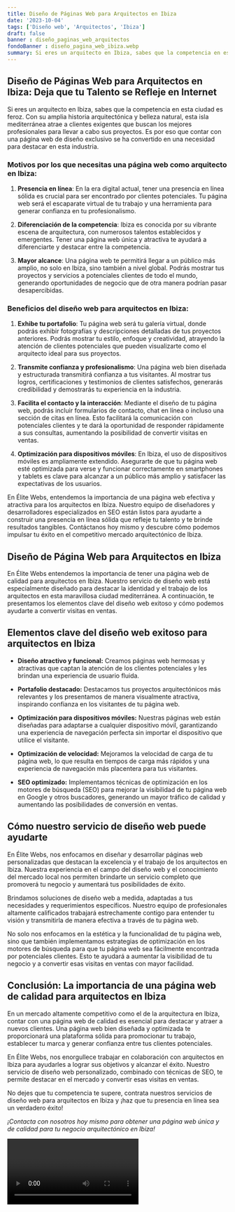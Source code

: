 ```yaml
---
title: Diseño de Páginas Web para Arquitectos en Ibiza
date: '2023-10-04'
tags: ['Diseño web', 'Arquitectos', 'Ibiza']
draft: false
banner : diseño_paginas_web_arquitectos
fondoBanner : diseño_pagina_web_ibiza.webp
summary: Si eres un arquitecto en Ibiza, sabes que la competencia en esta ciudad es feroz. Con su amplia historia arquitectónica y belleza natural, esta isla mediterránea atrae a clientes exigentes que buscan los mejores profesionales para llevar a cabo sus proyectos. Es por eso que contar con una página web de diseño exclusivo se ha convertido en una necesidad para destacar en esta industria.
---
```


## Diseño de Páginas Web para Arquitectos en Ibiza: Deja que tu Talento se Refleje en Internet

Si eres un arquitecto en Ibiza, sabes que la competencia en esta ciudad es feroz. Con su amplia historia arquitectónica y belleza natural, esta isla mediterránea atrae a clientes exigentes que buscan los mejores profesionales para llevar a cabo sus proyectos. Es por eso que contar con una página web de diseño exclusivo se ha convertido en una necesidad para destacar en esta industria.

### Motivos por los que necesitas una página web como arquitecto en Ibiza:

1. **Presencia en línea**: En la era digital actual, tener una presencia en línea sólida es crucial para ser encontrado por clientes potenciales. Tu página web será el escaparate virtual de tu trabajo y una herramienta para generar confianza en tu profesionalismo.

2. **Diferenciación de la competencia**: Ibiza es conocida por su vibrante escena de arquitectura, con numerosos talentos establecidos y emergentes. Tener una página web única y atractiva te ayudará a diferenciarte y destacar entre la competencia.

3. **Mayor alcance**: Una página web te permitirá llegar a un público más amplio, no solo en Ibiza, sino también a nivel global. Podrás mostrar tus proyectos y servicios a potenciales clientes de todo el mundo, generando oportunidades de negocio que de otra manera podrían pasar desapercibidas.

### Beneficios del diseño web para arquitectos en Ibiza:

1. **Exhibe tu portafolio**: Tu página web será tu galería virtual, donde podrás exhibir fotografías y descripciones detalladas de tus proyectos anteriores. Podrás mostrar tu estilo, enfoque y creatividad, atrayendo la atención de clientes potenciales que pueden visualizarte como el arquitecto ideal para sus proyectos.

2. **Transmite confianza y profesionalismo**: Una página web bien diseñada y estructurada transmitirá confianza a tus visitantes. Al mostrar tus logros, certificaciones y testimonios de clientes satisfechos, generarás credibilidad y demostrarás tu experiencia en la industria.

3. **Facilita el contacto y la interacción**: Mediante el diseño de tu página web, podrás incluir formularios de contacto, chat en línea o incluso una sección de citas en línea. Esto facilitará la comunicación con potenciales clientes y te dará la oportunidad de responder rápidamente a sus consultas, aumentando la posibilidad de convertir visitas en ventas.

4. **Optimización para dispositivos móviles**: En Ibiza, el uso de dispositivos móviles es ampliamente extendido. Asegurarte de que tu página web esté optimizada para verse y funcionar correctamente en smartphones y tablets es clave para alcanzar a un público más amplio y satisfacer las expectativas de los usuarios.

En Élite Webs, entendemos la importancia de una página web efectiva y atractiva para los arquitectos en Ibiza. Nuestro equipo de diseñadores y desarrolladores especializados en SEO están listos para ayudarte a construir una presencia en línea sólida que refleje tu talento y te brinde resultados tangibles. Contáctanos hoy mismo y descubre cómo podemos impulsar tu éxito en el competitivo mercado arquitectónico de Ibiza.

<GifSeo />

<Cta />

## Diseño de Página Web para Arquitectos en Ibiza

En Élite Webs entendemos la importancia de tener una página web de calidad para arquitectos en Ibiza. Nuestro servicio de diseño web está especialmente diseñado para destacar la identidad y el trabajo de los arquitectos en esta maravillosa ciudad mediterránea. A continuación, te presentamos los elementos clave del diseño web exitoso y cómo podemos ayudarte a convertir visitas en ventas.

## Elementos clave del diseño web exitoso para arquitectos en Ibiza

- **Diseño atractivo y funcional:** Creamos páginas web hermosas y atractivas que captan la atención de los clientes potenciales y les brindan una experiencia de usuario fluida.

- **Portafolio destacado:** Destacamos tus proyectos arquitectónicos más relevantes y los presentamos de manera visualmente atractiva, inspirando confianza en los visitantes de tu página web.

- **Optimización para dispositivos móviles:** Nuestras páginas web están diseñadas para adaptarse a cualquier dispositivo móvil, garantizando una experiencia de navegación perfecta sin importar el dispositivo que utilice el visitante.

- **Optimización de velocidad:** Mejoramos la velocidad de carga de tu página web, lo que resulta en tiempos de carga más rápidos y una experiencia de navegación más placentera para tus visitantes.

- **SEO optimizado:** Implementamos técnicas de optimización en los motores de búsqueda (SEO) para mejorar la visibilidad de tu página web en Google y otros buscadores, generando un mayor tráfico de calidad y aumentando las posibilidades de conversión en ventas.

## Cómo nuestro servicio de diseño web puede ayudarte

En Élite Webs, nos enfocamos en diseñar y desarrollar páginas web personalizadas que destacan la excelencia y el trabajo de los arquitectos en Ibiza. Nuestra experiencia en el campo del diseño web y el conocimiento del mercado local nos permiten brindarte un servicio completo que promoverá tu negocio y aumentará tus posibilidades de éxito.

Brindamos soluciones de diseño web a medida, adaptadas a tus necesidades y requerimientos específicos. Nuestro equipo de profesionales altamente calificados trabajará estrechamente contigo para entender tu visión y transmitirla de manera efectiva a través de tu página web.

No solo nos enfocamos en la estética y la funcionalidad de tu página web, sino que también implementamos estrategias de optimización en los motores de búsqueda para que tu página web sea fácilmente encontrada por potenciales clientes. Esto te ayudará a aumentar la visibilidad de tu negocio y a convertir esas visitas en ventas con mayor facilidad.

## Conclusión: La importancia de una página web de calidad para arquitectos en Ibiza

En un mercado altamente competitivo como el de la arquitectura en Ibiza, contar con una página web de calidad es esencial para destacar y atraer a nuevos clientes. Una página web bien diseñada y optimizada te proporcionará una plataforma sólida para promocionar tu trabajo, establecer tu marca y generar confianza entre tus clientes potenciales.

En Élite Webs, nos enorgullece trabajar en colaboración con arquitectos en Ibiza para ayudarles a lograr sus objetivos y alcanzar el éxito. Nuestro servicio de diseño web personalizado, combinado con técnicas de SEO, te permite destacar en el mercado y convertir esas visitas en ventas.

No dejes que tu competencia te supere, contrata nuestros servicios de diseño web para arquitectos en Ibiza y ¡haz que tu presencia en línea sea un verdadero éxito!

*¡Contacta con nosotros hoy mismo para obtener una página web única y de calidad para tu negocio arquitectónico en Ibiza!*

<Video />

<CtaBot job='Arquitectos' city='Ibiza'/>

<Gmaps query='Ibiza+españa+maps' />